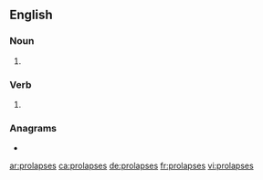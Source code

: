 ==English==

===Noun===
{{head|en|noun plural form}}

# {{plural of|prolapse|lang=en}}

===Verb===
{{head|en|verb form}}

# {{en-third-person singular of|prolapse}}

===Anagrams===
* {{l|en|sapropels}}

[[ar:prolapses]]
[[ca:prolapses]]
[[de:prolapses]]
[[fr:prolapses]]
[[vi:prolapses]]